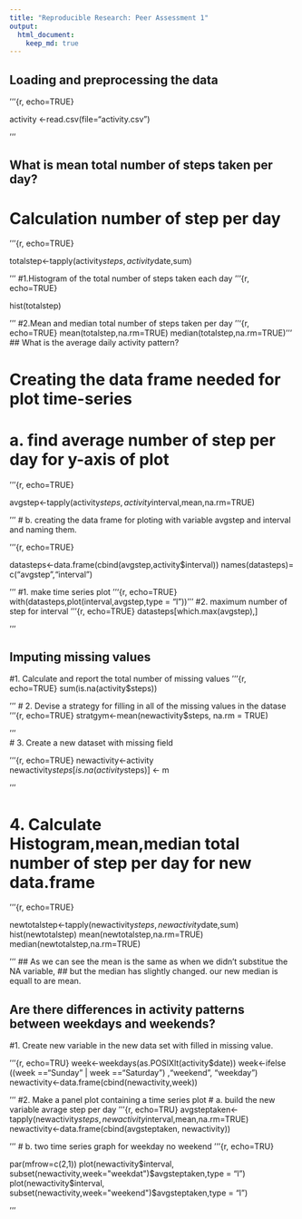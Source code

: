```yaml
---
title: "Reproducible Research: Peer Assessment 1"
output: 
  html_document:
    keep_md: true
---
```



## Loading and preprocessing the data

'''{r, echo=TRUE}

activity <-read.csv(file="activity.csv")

'''

## What is mean total number of steps taken per day?

# Calculation number of step per day
'''{r, echo=TRUE}

totalstep<-tapply(activity$steps,activity$date,sum)

'''
#1.Histogram of the total number of steps taken each day
'''{r, echo=TRUE}

hist(totalstep)

'''
#2.Mean and median total number of steps taken per day
'''{r, echo=TRUE}
mean(totalstep,na.rm=TRUE)
median(totalstep,na.rm=TRUE)
''' 
## What is the average daily activity pattern?

# Creating the data frame needed for plot time-series

# a. find average number of step per day for y-axis of plot

'''{r, echo=TRUE}

avgstep<-tapply(activity$steps,activity$interval,mean,na.rm=TRUE)


'''
# b. creating the data frame for ploting with variable avgstep and interval and naming them.

'''{r, echo=TRUE}

datasteps<-data.frame(cbind(avgstep,activity$interval))
names(datasteps)= c("avgstep","interval")


'''
#1. make time series plot 
'''{r, echo=TRUE}
with(datasteps,plot(interval,avgstep,type = "l"))
'''
#2. maximum number of step for interval 
'''{r, echo=TRUE}
datasteps[which.max(avgstep),]

'''

## Imputing missing values

#1. Calculate and report the total number of missing values 
'''{r, echo=TRUE}
sum(is.na(activity$steps))

'''
# 2. Devise a strategy for filling in all of the missing values in the datase
'''{r, echo=TRUE}
 stratgym<-mean(newactivity$steps, na.rm = TRUE)

'''  
# 3. Create a new dataset with missing field

'''{r, echo=TRUE}
newactivity<-activity
newactivity$steps[is.na(activity$steps)] <- m 

'''

# 4. Calculate Histogram,mean,median total number of step per day  for new data.frame
'''{r, echo=TRUE}

newtotalstep<-tapply(newactivity$steps,newactivity$date,sum)
hist(newtotalstep)
mean(newtotalstep,na.rm=TRUE)
median(newtotalstep,na.rm=TRUE)

'''
## As  we can see the mean is the same as when we didn't substitue the NA variable,
##  but the median has slightly changed. our new median is equall to are mean.

## Are there differences in activity patterns between weekdays and weekends?


#1. Create new  variable in the new data set with filled in missing value.

'''{r, echo=TRU}
week<-weekdays(as.POSIXlt(activity$date))
week<-ifelse ((week =="Sunday" | week =="Saturday") ,"weekend", "weekday") 
newactivity<-data.frame(cbind(newactivity,week))

'''
#2. Make a panel plot containing a time series plot 
# a. build the  new variable avrage step per day
 '''{r, echo=TRU}
  avgsteptaken<-tapply(newactivity$steps,newactivity$interval,mean,na.rm=TRUE)
  newactivity<-data.frame(cbind(avgsteptaken, newactivity))

 '''
# b. two time series graph  for weekday no weekend 
'''{r, echo=TRU}

par(mfrow=c(2,1))
plot(newactivity$interval, subset(newactivity,week="weekdat")$avgsteptaken,type = "l") 
plot(newactivity$interval, subset(newactivity,week="weekend")$avgsteptaken,type = "l")

'''


